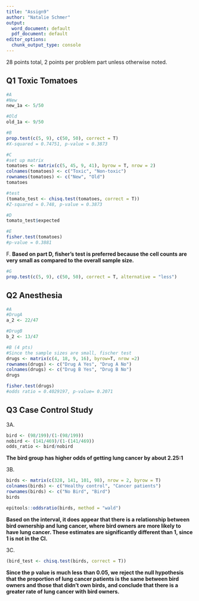 ```yaml
---
title: "Assign9"
author: "Natalie Schmer"
output:
  word_document: default
  pdf_document: default
editor_options:
  chunk_output_type: console
---
```

28 points total, 2 points per problem part unless otherwise noted.

## Q1 Toxic Tomatoes

```r
#A 
#New
new_1a <- 5/50

#Old
old_1a <- 9/50

#B 
prop.test(c(5, 9), c(50, 50), correct = T)
#X-squared = 0.74751, p-value = 0.3873

#C
#set up matrix
tomatoes <- matrix(c(5, 45, 9, 41), byrow = T, nrow = 2)
colnames(tomatoes) <- c("Toxic", "Non-toxic")
rownames(tomatoes) <- c("New", "Old")
tomatoes

#test
(tomato_test <- chisq.test(tomatoes, correct = T))
#Z-squared = 0.748, p-value = 0.3873

#D
tomato_test$expected

#E 
fisher.test(tomatoes)
#p-value = 0.3881
```

F. **Based on part D, fisher's test is preferred because the cell counts are very small as compared to the overall sample size.**
```r
#G
prop.test(c(5, 9), c(50, 50), correct = T, alternative = "less")
```

## Q2 Anesthesia
```r
#A
#DrugA
a_2 <- 22/47

#DrugB
b_2 <- 13/47 

#B (4 pts)
#Since the sample sizes are small, fischer test 
drugs <- matrix(c(4, 18, 9, 16), byrow=T, nrow =2)
rownames(drugs) <- c("Drug A Yes", "Drug A No")
colnames(drugs) <- c("Drug B Yes", "Drug B No")
drugs

fisher.test(drugs) 
#odds ratio = 0.4029197, p-value= 0.2071
```

## Q3 Case Control Study
3A.
```r
bird <- (98/199)/(1-(98/199))
nobird <- (141/469)/(1-(141/469))
odds_ratio <- bird/nobird
```
**The bird group has higher odds of getting lung cancer by about 2.25:1**

3B. 
```r
birds <- matrix(c(328, 141, 101, 98), nrow = 2, byrow = T)
colnames(birds) <- c("Healthy control", "Cancer patients")
rownames(birds) <- c("No Bird", "Bird")
birds

epitools::oddsratio(birds, method = "wald")
```
**Based on the interval, it does appear that there is a relationship between bird ownership and lung cancer, where bird owners are more likely to have lung cancer. These estimates are significantly different than 1, since 1 is not in the CI.**

3C. 
```r
(bird_test <- chisq.test(birds, correct = T))
```
**Since the p value is much less than 0.05, we reject the null hypothesis that the proportion of lung cancer patients is the same between bird owners and those that didn't own birds, and conclude that there is a greater rate of lung cancer with bird owners.**
